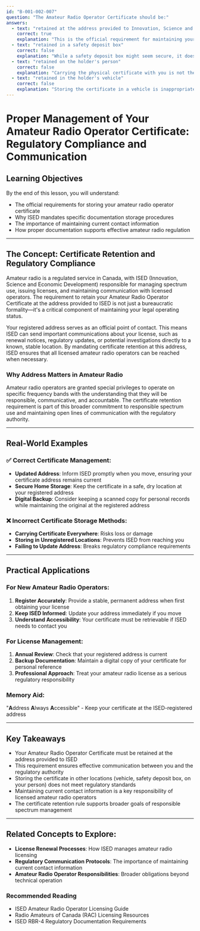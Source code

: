 ```yaml
---
id: "B-001-002-007"
question: "The Amateur Radio Operator Certificate should be:"
answers:
  - text: "retained at the address provided to Innovation, Science and Economic Development Canada"
    correct: true
    explanation: "This is the official requirement for maintaining your amateur radio license documentation. By keeping your certificate at the registered address with ISED, you ensure that any official communications or updates can reach you, and you remain compliant with regulatory requirements. This address serves as your official point of contact for licensing matters."
  - text: "retained in a safety deposit box"
    correct: false
    explanation: "While a safety deposit box might seem secure, it doesn't meet ISED's regulatory requirements. The certificate must be at the address provided to ISED so that the agency can contact you if needed. A safety deposit box does not fulfill the communication and accessibility requirements for amateur radio licensing."
  - text: "retained on the holder's person"
    correct: false
    explanation: "Carrying the physical certificate with you is not the official requirement. The certificate needs to be stored at your registered address with ISED. Keeping it on your person risks loss, damage, or theft, and does not satisfy the regulatory documentation requirements."
  - text: "retained in the holder's vehicle"
    correct: false
    explanation: "Storing the certificate in a vehicle is inappropriate and does not meet ISED regulations. Vehicles are subject to theft, environmental damage, and do not provide a stable, secure location for important licensing documentation. The certificate must be kept at the address provided to ISED."
---
```


# Proper Management of Your Amateur Radio Operator Certificate: Regulatory Compliance and Communication

## Learning Objectives
By the end of this lesson, you will understand:
- The official requirements for storing your amateur radio operator certificate
- Why ISED mandates specific documentation storage procedures
- The importance of maintaining current contact information
- How proper documentation supports effective amateur radio regulation

---

## The Concept: Certificate Retention and Regulatory Compliance

Amateur radio is a regulated service in Canada, with ISED (Innovation, Science and Economic Development) responsible for managing spectrum use, issuing licenses, and maintaining communication with licensed operators. The requirement to retain your Amateur Radio Operator Certificate at the address provided to ISED is not just a bureaucratic formality—it's a critical component of maintaining your legal operating status.

Your registered address serves as an official point of contact. This means ISED can send important communications about your license, such as renewal notices, regulatory updates, or potential investigations directly to a known, stable location. By mandating certificate retention at this address, ISED ensures that all licensed amateur radio operators can be reached when necessary.

### Why Address Matters in Amateur Radio

Amateur radio operators are granted special privileges to operate on specific frequency bands with the understanding that they will be responsible, communicative, and accountable. The certificate retention requirement is part of this broader commitment to responsible spectrum use and maintaining open lines of communication with the regulatory authority.

---

## Real-World Examples

### ✅ Correct Certificate Management:
- **Updated Address**: Inform ISED promptly when you move, ensuring your certificate address remains current
- **Secure Home Storage**: Keep the certificate in a safe, dry location at your registered address
- **Digital Backup**: Consider keeping a scanned copy for personal records while maintaining the original at the registered address

### ❌ Incorrect Certificate Storage Methods:
- **Carrying Certificate Everywhere**: Risks loss or damage
- **Storing in Unregistered Locations**: Prevents ISED from reaching you
- **Failing to Update Address**: Breaks regulatory compliance requirements

---

## Practical Applications

### For New Amateur Radio Operators:
1. **Register Accurately**: Provide a stable, permanent address when first obtaining your license
2. **Keep ISED Informed**: Update your address immediately if you move
3. **Understand Accessibility**: Your certificate must be retrievable if ISED needs to contact you

### For License Management:
1. **Annual Review**: Check that your registered address is current
2. **Backup Documentation**: Maintain a digital copy of your certificate for personal reference
3. **Professional Approach**: Treat your amateur radio license as a serious regulatory responsibility

### Memory Aid:
"**A**ddress **A**lways **A**ccessible" - Keep your certificate at the ISED-registered address

---

## Key Takeaways

- Your Amateur Radio Operator Certificate must be retained at the address provided to ISED
- This requirement ensures effective communication between you and the regulatory authority
- Storing the certificate in other locations (vehicle, safety deposit box, on your person) does not meet regulatory standards
- Maintaining current contact information is a key responsibility of licensed amateur radio operators
- The certificate retention rule supports broader goals of responsible spectrum management

---

## Related Concepts to Explore:
- **License Renewal Processes**: How ISED manages amateur radio licensing
- **Regulatory Communication Protocols**: The importance of maintaining current contact information
- **Amateur Radio Operator Responsibilities**: Broader obligations beyond technical operation

### Recommended Reading
- ISED Amateur Radio Operator Licensing Guide
- Radio Amateurs of Canada (RAC) Licensing Resources
- ISED RBR-4 Regulatory Documentation Requirements
